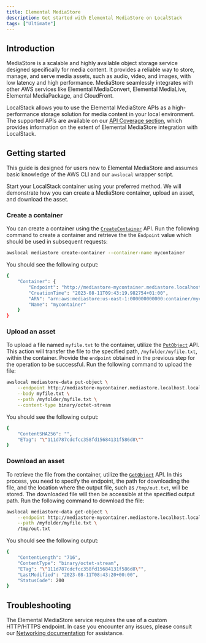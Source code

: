 ```yaml
---
title: Elemental MediaStore
description: Get started with Elemental MediaStore on LocalStack
tags: ["Ultimate"]
---
```


## Introduction

MediaStore is a scalable and highly available object storage service designed specifically for media content.
It provides a reliable way to store, manage, and serve media assets, such as audio, video, and images, with low latency and high performance.
MediaStore seamlessly integrates with other AWS services like Elemental MediaConvert, Elemental MediaLive, Elemental MediaPackage, and CloudFront.

LocalStack allows you to use the Elemental MediaStore APIs as a high-performance storage solution for media content in your local environment.
The supported APIs are available on our [API Coverage section](#api-coverage), which provides information on the extent of Elemental MediaStore integration with LocalStack.

## Getting started

This guide is designed for users new to Elemental MediaStore and assumes basic knowledge of the AWS CLI and our `awslocal` wrapper script.

Start your LocalStack container using your preferred method.
We will demonstrate how you can create a MediaStore container, upload an asset, and download the asset.

### Create a container

You can create a container using the [`CreateContainer`](https://docs.aws.amazon.com/mediastore/latest/apireference/API_CreateContainer.html) API.
Run the following command to create a container and retrieve the the `Endpoint` value which should be used in subsequent requests:

```bash
awslocal mediastore create-container --container-name mycontainer
```

You should see the following output:

```bash
{
    "Container": {
        "Endpoint": "http://mediastore-mycontainer.mediastore.localhost.localstack.cloud:4566",
        "CreationTime": "2023-08-11T09:43:19.982754+01:00",
        "ARN": "arn:aws:mediastore:us-east-1:000000000000:container/mycontainer",
        "Name": "mycontainer"
    }
}
```

### Upload an asset

To upload a file named `myfile.txt` to the container, utilize the [`PutObject`](https://docs.aws.amazon.com/mediastore/latest/apireference/API_PutObject.html) API.
This action will transfer the file to the specified path, `/myfolder/myfile.txt`, within the container.
Provide the `endpoint` obtained in the previous step for the operation to be successful.
Run the following command to upload the file:

```bash
awslocal mediastore-data put-object \
    --endpoint http://mediastore-mycontainer.mediastore.localhost.localstack.cloud:4566 \
    --body myfile.txt \
    --path /myfolder/myfile.txt \
    --content-type binary/octet-stream
```

You should see the following output:

```bash
{
    "ContentSHA256": "",
    "ETag": "\"111d787cdcfcc358fd15684131f586d8\""
}
```

### Download an asset

To retrieve the file from the container, utilize the [`GetObject`](https://docs.aws.amazon.com/mediastore/latest/apireference/API_GetObject.html) API.
In this process, you need to specify the endpoint, the path for downloading the file, and the location where the output file, such as `/tmp/out.txt`, will be stored.
The downloaded file will then be accessible at the specified output path.
Run the following command to download the file:

```bash
awslocal mediastore-data get-object \
    --endpoint http://mediastore-mycontainer.mediastore.localhost.localstack.cloud:4566 \
    --path /myfolder/myfile.txt \
    /tmp/out.txt
```

You should see the following output:

```bash
{
    "ContentLength": "716",
    "ContentType": "binary/octet-stream",
    "ETag": "\"111d787cdcfcc358fd15684131f586d8\"",
    "LastModified": "2023-08-11T08:43:20+00:00",
    "StatusCode": 200
}
```

## Troubleshooting

The Elemental MediaStore service requires the use of a custom HTTP/HTTPS endpoint.
In case you encounter any issues, please consult our [Networking documentation](/aws/capabilities/networking/) for assistance.

